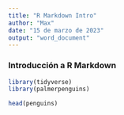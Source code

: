```yaml
---
title: "R Markdown Intro"
author: "Max"
date: "15 de marzo de 2023"
output: "word_document"
---
```


### Introducción a R Markdown

```r
library(tidyverse)
library(palmerpenguins)
```

```r
head(penguins)
```